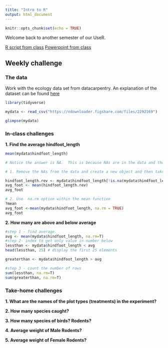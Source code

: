```yaml
---
title: "Intro to R"
output: html_document
---
```


```r
knitr::opts_chunk$set(echo = TRUE)
```

Welcome back to another semester of our UseR.  

[R script from class](https://github.com/chrischizinski/SNR_R_Group/blob/master/R/2017-08-25-Intro_dataimport.R)
[Powerpoint from class](/SNR_R_Group/figs/Intro to programming.pdf)


## Weekly challenge

### The data

Work with the ecology data set from datacarpentry.  An explanation of the dataset can be found [here](http://www.datacarpentry.org/R-ecology-lesson/02-starting-with-data.html)

```r
library(tidyverse)

mydata <- read_csv("https://ndownloader.figshare.com/files/2292169")

glimpse(mydata)
```

### In-class challenges

**1. Find the average hindfoot_length**

```r
mean(mydata$hindfoot_length)

# Notice the answer is NA.  This is because NAs are in the data and thus need to be removed. This can be accomplished in two ways

# 1. Remove the NAs from the data and create a new object and then take the mean

hindfoot_length.rev <- mydata$hindfoot_length[!is.na(mydata$hindfoot_length)]
avg_foot <- mean(hindfoot_length.rev)
avg_foot

# 2. Use  na.rm option within the mean function
?mean
avg_foot <-mean(mydata$hindfoot_length, na.rm = TRUE)
avg_foot
```

**2. How many are above and below average**

```r
#step 1 - find average
avg <- mean(mydata$hindfoot_length, na.rm=T)
#step 2- index to get only value in number below
lessthan <- mydata$hindfoot_length < avg
head(lessthan, 25) # display the first 25 elements

greaterthan <- mydata$hindfoot_length > avg

#step 3 - count the number of rows
sum(lessthan, na.rm=T)
sum(greaterthan, na.rm=T)

```

### Take-home challenges

**1. What are the names of the plot types (treatments) in the experiment?**

**2. How many species caught?**

**3. How many species of birds? Rodents?**

**4. Average weight of Male Rodents? **

**5. Average weight of Female Rodents?**

